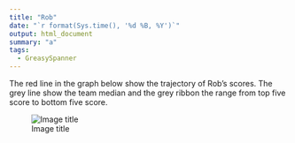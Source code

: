 ```yaml
---
title: "Rob"
date: "`r format(Sys.time(), '%d %B, %Y')`"
output: html_document
summary: "a"
tags:
  - GreasySpanner
---
```


The red line in the graph below show the trajectory of Rob's scores. The grey line show the team median and the grey ribbon the range from top five score to bottom five score.

![Image title](Rob.jpg)
